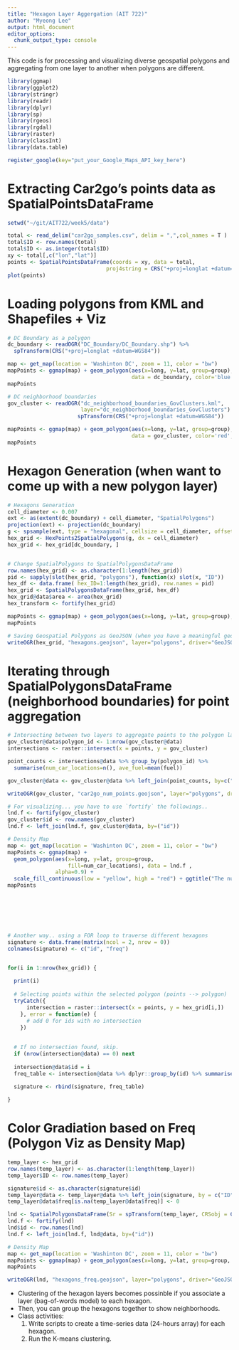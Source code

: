 ```yaml
---
title: "Hexagon Layer Aggergation (AIT 722)"
author: "Myeong Lee"
output: html_document
editor_options: 
  chunk_output_type: console
---
```

This code is for processing and visualizing diverse geospatial polygons and aggregating from one layer to another when polygons are different. 

```r
library(ggmap)
library(ggplot2)
library(stringr)
library(readr)
library(dplyr)
library(sp)
library(rgeos)
library(rgdal)
library(raster)
library(classInt)
library(data.table)

register_google(key="put_your_Google_Maps_API_key_here")
```


# Extracting Car2go's points data as SpatialPointsDataFrame
```r
setwd("~/git/AIT722/week5/data")

total <- read_delim("car2go_samples.csv", delim = ",",col_names = T )
total$ID <- row.names(total)
total$ID <- as.integer(total$ID)
xy <- total[,c("lon","lat")]
points <- SpatialPointsDataFrame(coords = xy, data = total,
                               proj4string = CRS("+proj=longlat +datum=WGS84 +ellps=WGS84 +towgs84=0,0,0"))
plot(points)
```

# Loading polygons from KML and Shapefiles + Viz
```r

# DC Boundary as a polygon
dc_boundary <- readOGR("DC_Boundary/DC_Boundary.shp") %>% 
  spTransform(CRS("+proj=longlat +datum=WGS84"))

map <- get_map(location = 'Washinton DC', zoom = 11, color = "bw")
mapPoints <- ggmap(map) + geom_polygon(aes(x=long, y=lat, group=group), 
                                       data = dc_boundary, color='blue', alpha=0.1) + ggtitle("DC Boundary")
mapPoints

# DC neighborhood boundaries 
gov_cluster <- readOGR("dc_neighborhood_boundaries_GovClusters.kml", 
                       layer="dc_neighborhood_boundaries_GovClusters") %>% 
                      spTransform(CRS("+proj=longlat +datum=WGS84"))

mapPoints <- ggmap(map) + geom_polygon(aes(x=long, y=lat, group=group), 
                                       data = gov_cluster, color='red', alpha=0.5) + ggtitle("Gov Clusters")
mapPoints

```


# Hexagon Generation (when want to come up with a new polygon layer)
```r

# Hexagons Generation
cell_diameter <- 0.007 
ext <- as(extent(dc_boundary) + cell_diameter, "SpatialPolygons")
projection(ext) <- projection(dc_boundary)
g <- spsample(ext, type = "hexagonal", cellsize = cell_diameter, offset = c(0.5, 0.5))
hex_grid <- HexPoints2SpatialPolygons(g, dx = cell_diameter)
hex_grid <- hex_grid[dc_boundary, ]


# Change SpatialPolygons to SpatialPolygonsDataFrame
row.names(hex_grid) <- as.character(1:length(hex_grid))
pid <- sapply(slot(hex_grid, "polygons"), function(x) slot(x, "ID"))
hex_df <- data.frame( hex_ID=1:length(hex_grid), row.names = pid)
hex_grid <- SpatialPolygonsDataFrame(hex_grid, hex_df)
hex_grid@data$area <- area(hex_grid)
hex_transform <- fortify(hex_grid)

mapPoints <- ggmap(map) + geom_polygon(aes(x=long, y=lat, group=group), data = hex_transform, color='red', alpha=0) + ggtitle("Hexagon Overlay")
mapPoints

# Saving Geospatial Polygons as GeoJSON (when you have a meaningful geospatial layer)
writeOGR(hex_grid, "hexagons.geojson", layer="polygons", driver="GeoJSON", check_exists = FALSE)

```


# Iterating through SpatialPolygonsDataFrame (neighborhood boundaries) for point aggregation
```r

# Intersecting between two layers to aggregate points to the polygon layer.
gov_cluster@data$polygon_id <- 1:nrow(gov_cluster@data)
intersections <- raster::intersect(x = points, y = gov_cluster)

point_counts <- intersections@data %>% group_by(polygon_id) %>% 
  summarise(num_car_locations=n(), ave_fuel=mean(fuel))

gov_cluster@data <- gov_cluster@data %>% left_join(point_counts, by=c("polygon_id"))

writeOGR(gov_cluster, "car2go_num_points.geojson", layer="polygons", driver="GeoJSON", check_exists = FALSE)

# For visualizing... you have to use `fortify` the followings..
lnd.f <- fortify(gov_cluster)
gov_cluster$id <- row.names(gov_cluster)
lnd.f <- left_join(lnd.f, gov_cluster@data, by=("id"))

# Density Map
map <- get_map(location = 'Washinton DC', zoom = 11, color = "bw")
mapPoints <- ggmap(map) + 
  geom_polygon(aes(x=long, y=lat, group=group,
                   fill=num_car_locations), data = lnd.f ,
               alpha=0.9) + 
  scale_fill_continuous(low = "yellow", high = "red") + ggtitle("The number of cars")
mapPoints







# Another way.. using a FOR loop to traverse different hexagons
signature <- data.frame(matrix(ncol = 2, nrow = 0)) 
colnames(signature) <- c("id", "freq")


for(i in 1:nrow(hex_grid)) { 
  
  print(i)
  
  # Selecting points within the selected polygon (points --> polygon)
  tryCatch({
      intersection = raster::intersect(x = points, y = hex_grid[i,])
    }, error = function(e) {
      # add 0 for ids with no intersection
    })
  
  
  # If no intersection found, skip.
  if (nrow(intersection@data) == 0) next
  
  intersection@data$id = i
  freq_table <- intersection@data %>% dplyr::group_by(id) %>% summarise(freq=n())
  
  signature <- rbind(signature, freq_table)

}


```


# Color Gradiation based on Freq (Polygon Viz as Density Map)
```r

temp_layer <- hex_grid
row.names(temp_layer) <- as.character(1:length(temp_layer))
temp_layer$ID <- row.names(temp_layer)

signature$id <- as.character(signature$id)
temp_layer@data <- temp_layer@data %>% left_join(signature, by = c("ID" = "id"))
temp_layer@data$freq[is.na(temp_layer@data$freq)] <- 0

lnd <- SpatialPolygonsDataFrame(Sr = spTransform(temp_layer, CRSobj = CRS("+init=epsg:4326")), data = temp_layer@data)
lnd.f <- fortify(lnd)
lnd$id <- row.names(lnd)
lnd.f <- left_join(lnd.f, lnd@data, by=("id"))

# Density Map
map <- get_map(location = 'Washinton DC', zoom = 11, color = "bw")
mapPoints <- ggmap(map) + geom_polygon(aes(x=long, y=lat, group=group, fill=(freq)), data = lnd.f , alpha=0.9) + scale_fill_continuous(low = "yellow", high = "red") + ggtitle("Hexagon Layer")
mapPoints

writeOGR(lnd, "hexagons_freq.geojson", layer="polygons", driver="GeoJSON", check_exists = FALSE)

```


* Clustering of the hexagon layers becomes possinble if you associate a layer (bag-of-words model) to each hexagon.
* Then, you can group the hexagons together to show neighborhoods.
* Class activities: 
  (1) Write scripts to create a time-series data (24-hours array) for each hexagon.
  (2) Run the K-means clustering.
